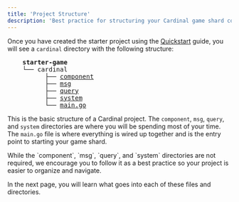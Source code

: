 ```yaml
---
title: 'Project Structure'
description: 'Best practice for structuring your Cardinal game shard code'
---
```


Once you have created the starter project using the [Quickstart](http://localhost:3000/quickstart) guide, you will see a `cardinal` directory with the following structure:
<pre>
    <strong style={{color: 'white'}}>starter-game</strong>
    └── cardinal
    &nbsp;&nbsp;&nbsp;&nbsp;&nbsp;&nbsp;├── <a href={"https://github.com/Argus-Labs/starter-game-template/tree/main/cardinal/component"} style={{color: '#F5D64E'}}>component</a>
    &nbsp;&nbsp;&nbsp;&nbsp;&nbsp;&nbsp;├── <a href={"https://github.com/Argus-Labs/starter-game-template/tree/main/cardinal/msg"} style={{color: '#F5D64E'}}>msg</a>
    &nbsp;&nbsp;&nbsp;&nbsp;&nbsp;&nbsp;├── <a href={"https://github.com/Argus-Labs/starter-game-template/tree/main/cardinal/query"} style={{color: '#F5D64E'}}>query</a>
    &nbsp;&nbsp;&nbsp;&nbsp;&nbsp;&nbsp;├── <a href={"https://github.com/Argus-Labs/starter-game-template/tree/main/cardinal/system"} style={{color: '#F5D64E'}}>system</a>
    &nbsp;&nbsp;&nbsp;&nbsp;&nbsp;&nbsp;└── <a href={"https://github.com/Argus-Labs/starter-game-template/blob/main/cardinal/main.go"} style={{color: '#F5D64E'}}>main.go</a>
</pre>

This is the basic structure of a Cardinal project. The `component`, `msg`, `query`, and `system` directories are where you will be spending most of your time. The `main.go` file is where everything is wired up together and is the entry point to starting your game shard.

<Tip>
    While the `component`, `msg`, `query`, and `system` directories are not required, we encourage you to follow it as a best practice so your project is easier to organize and navigate.
</Tip>

In the next page, you will learn what goes into each of these files and directories.

